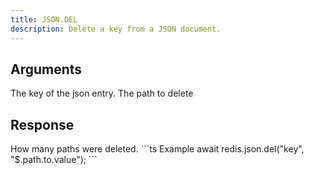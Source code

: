 ```yaml
---
title: JSON.DEL
description: Delete a key from a JSON document.
---
```


## Arguments

<ParamField body="key" type="string" required>
    The key of the json entry.
</ParamField>
<ParamField body="path" type="string" default="$">
    The path to delete
</ParamField>


## Response

<ResponseField type="integer" required>
  How many paths were deleted.
</ResponseField>

<RequestExample>
```ts Example
await redis.json.del("key", "$.path.to.value");
```
</RequestExample>
